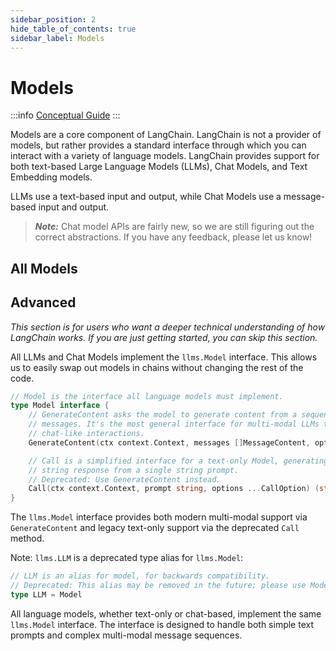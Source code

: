```yaml
---
sidebar_position: 2
hide_table_of_contents: true
sidebar_label: Models
---
```



# Models

:::info
[Conceptual Guide](https://python.langchain.com/docs/how_to/#chat-models)
:::

Models are a core component of LangChain. LangChain is not a provider of models, but rather provides a standard interface through which you can interact with a variety of language models.
LangChain provides support for both text-based Large Language Models (LLMs), Chat Models, and Text Embedding models.

LLMs use a text-based input and output, while Chat Models use a message-based input and output.

> **_Note:_** Chat model APIs are fairly new, so we are still figuring out the correct abstractions. If you have any feedback, please let us know!

## All Models

<DocCardList />

## Advanced

_This section is for users who want a deeper technical understanding of how LangChain works. If you are just getting started, you can skip this section._

All LLMs and Chat Models implement the `llms.Model` interface. This allows us to easily swap out models in chains without changing the rest of the code.

```go
// Model is the interface all language models must implement.
type Model interface {
	// GenerateContent asks the model to generate content from a sequence of
	// messages. It's the most general interface for multi-modal LLMs that support
	// chat-like interactions.
	GenerateContent(ctx context.Context, messages []MessageContent, options ...CallOption) (*ContentResponse, error)

	// Call is a simplified interface for a text-only Model, generating a single
	// string response from a single string prompt.
	// Deprecated: Use GenerateContent instead.
	Call(ctx context.Context, prompt string, options ...CallOption) (string, error)
}
```

The `llms.Model` interface provides both modern multi-modal support via `GenerateContent` and legacy text-only support via the deprecated `Call` method.

Note: `llms.LLM` is a deprecated type alias for `llms.Model`:

```go
// LLM is an alias for model, for backwards compatibility.
// Deprecated: This alias may be removed in the future; please use Model instead.
type LLM = Model
```

All language models, whether text-only or chat-based, implement the same `llms.Model` interface. The interface is designed to handle both simple text prompts and complex multi-modal message sequences.

